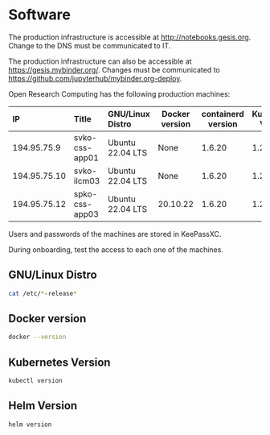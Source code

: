 # Software

:::{.callout-note}

The production infrastructure is accessible at <http://notebooks.gesis.org>. Change to the DNS must be communicated to IT.

:::

:::{.callout-note}

The production infrastructure can also be accessible at <https://gesis.mybinder.org/>. Changes must be communicated to <https://github.com/jupyterhub/mybinder.org-deploy>.

:::

Open Research Computing has the following production machines:

IP           Title                        GNU/Linux Distro  Docker version containerd version Kubernetes Version Helm Version
------------ ---------------------------- ----------------- -------------- ------------------ ------------------ ------------
194.95.75.9  svko-css-app01               Ubuntu 22.04 LTS  None           1.6.20             1.26.3             None
194.95.75.10 svko-ilcm03                  Ubuntu 22.04 LTS  None           1.6.20             1.26.3             3.11.2
194.95.75.12 spko-css-app03               Ubuntu 22.04 LTS  20.10.22       1.6.20             1.26.3             None

:::{.callout-note}

Users and passwords of the machines are stored in KeePassXC.

:::

:::{.callout-important}

During onboarding, test the access to each one of the machines.

:::

## GNU/Linux Distro

```bash
cat /etc/*-release*
```

## Docker version

```bash
docker --version
```

## Kubernetes Version

```bash
kubectl version
```

## Helm Version

```bash
helm version
```